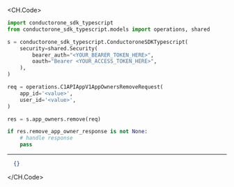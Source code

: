 
<CH.Code>
```python Remove.py
import conductorone_sdk_typescript
from conductorone_sdk_typescript.models import operations, shared

s = conductorone_sdk_typescript.ConductoroneSDKTypescript(
    security=shared.Security(
        bearer_auth="<YOUR_BEARER_TOKEN_HERE>",
        oauth="Bearer <YOUR_ACCESS_TOKEN_HERE>",
    ),
)

req = operations.C1APIAppV1AppOwnersRemoveRequest(
    app_id='<value>',
    user_id='<value>',
)

res = s.app_owners.remove(req)

if res.remove_app_owner_response is not None:
    # handle response
    pass

```
---

```json Example Response
  {}
```
</CH.Code>
